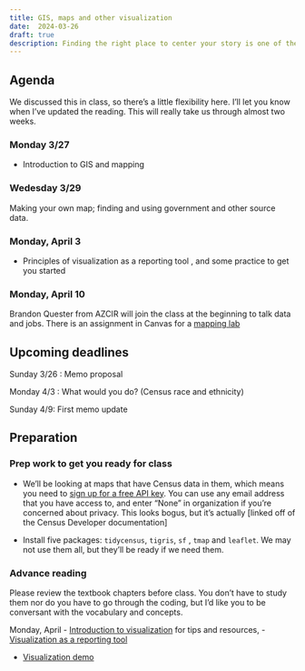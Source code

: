 ```yaml
---
title: GIS, maps and other visualization
date:  2024-03-26
draft: true
description: Finding the right place to center your story is one of the most important first steps in an investigation. Learning how to map data can help.  
--- 
```



## Agenda

We discussed this in class, so there's a little flexibility here. I'll let you know when I've updated the reading.  This will really take us through almost two weeks. 

### Monday 3/27

* Introduction to GIS and mapping

### Wedesday 3/29

Making your own map; finding and using government and other source data.  

### Monday, April 3

* Principles of visualization as a reporting tool , and some practice to get you started

### Monday, April 10

Brandon Quester from AZCIR will join the class at the beginning to talk data and jobs. There is an assignment in Canvas for a [mapping lab](https://cronkitedata.s3.amazonaws.com/rdata/mapping-exercise.html)


## Upcoming deadlines

[Sunday 3/26]{.sked-dates} : Memo proposal

[Monday 4/3]{.sked-dates} : What would you do? (Census race and ethnicity)

[Sunday 4/9]{.sked-dates}: First memo update




## Preparation

### Prep work to get  you ready for class

* We'll be looking at maps that have Census data in them, which means you need to [sign up for a free API key](https://api.census.gov/data/key_signup.html). You can use any email address that you have access to, and enter "None" in organization if you're concerned about privacy. This looks bogus, but it's actually [linked off of the Census Developer documentation]

* Install five packages: `tidycensus`, `tigris`, `sf` , `tmap` and `leaflet`. We may not use them all, but they'll be ready if we need them. 

### Advance reading

Please review the textbook chapters before class. You don't have to study them nor do you have to go through the coding, but I'd like you to be conversant with the vocabulary and concepts. 


Monday, April 
- [Introduction to visualization](https://cronkitedata.github.io/djtextbook/vis.html) for tips and resources, 
- [Visualization as a reporting tool](https://cronkitedata.github.io/djtextbook/vis-reporting.html)

- [Visualization demo](https://cronkitedata.github.io/djtextbook/vis-demo.html)
